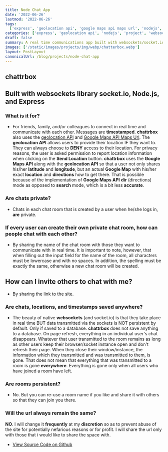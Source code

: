 ```yaml
---
title: Node Chat App
date: '2022-06-26'
lastmod: '2022-06-26'
tags:
  ['express', 'geolocation api', 'google maps api maps url', 'nodejs', 'socket.io', 'websockets']
categories: ['express', 'geolocation api', 'nodejs', 'project', 'websockets']
draft: false
summary: A real time communications app built with websockets/socket.io websocket library, Node.js, and Express.
images: ['/static/images/projects/img/webp/chatterbox.webp']
layout: PostLayout
canonicalUrl: /blog/projects/node-chat-app
---
```


## chattrbox

## Built with websockets library socket.io, Node.js, and Express

### What is it for?

- For friends, family, and/or colleagues to connect in real time and communicate with each other. Messages are **timestamped**. **chattrbox** also uses the
  [geolocation API](https://developer.mozilla.org/en-US/docs/Web/API/Geolocation/Using_geolocation)
  and [Google Maps API Maps Url](https://developers.google.com/maps/documentation/urls/guide). The **geolocation API** allows users to provide their location IF they want to. They can always choose to **DENY** access to their location. For privacy reasons, the user is asked permission to report location information when clicking on the
  **Send Location** button. **chattrbox** uses the **Google Maps API** along with the **geolocation API** so that a user not only shares his/her **latitude** and **longitude**, but an actual **Google Map** with his/her exact **location** and **directions** how to get there. That is possible because of the implementation of **Google Maps API** **dir** (directions) mode as opposed to **search** mode, which is a bit less **accurate**.

### Are chats private?

- Chats in each chat room that is created by a user when he/she logs in, **are** private.

### If every user can create their own private chat room, how can people chat with each other?

- By sharing the name of the chat room with those they want to communicate with in real time. It is important to note, however, that when filling out the input field for the name of the room, all characters must be lowercase and with no spaces. In addition, the spelling must be exactly the same, otherwise a new chat room will be created.

## How can I invite others to chat with me?

- By sharing the link to the site.

### Are chats, locations, and timestamps saved anywhere?

- The beauty of native **websockets** (and socket.io) is that they take place in real time BUT data transmitted via the sockets is NOT persistent by default. Only if saved to a database. **chattrbox** does not save anything to a database. On page refresh, everything in an individual user's chat disappears. Whatever that user transmitted to the room remains as long as other users keep their browser/socket instance open and don't refresh their page. When they close their window/instance, the information which they transmitted and was transmitted to them, is gone. That does not mean that everything that was transmitted to a room is gone **everywhere**. Everything is gone only when all users who have joined a room have left.

### Are rooms persistent?

- No. But you can re-use a room name if you like and share it with others so that they can join you there.

### Will the url always remain the same?

**NO**. I will change it **frequently** at my **discretion** so as to prevent abuse of the site for potentially nefarious reasons or for profit. I will share the url only with those that i would like to share the space with.

- [View Source Code on Github](https://github.com/interglobalmedia/node-chat-app)
